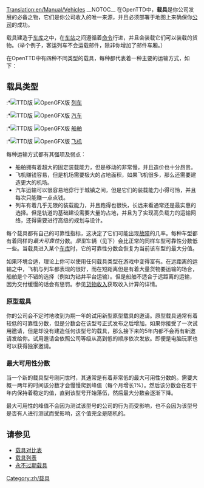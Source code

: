 [[Translation:en/Manual/Vehicles]]
{{zh/Manual/目录}}
__NOTOC__
在OpenTTD中，'''载具'''是你公司发展的必备之物，它们是你公司收入的唯一来源，并且必须部署于地图上来确保你[[zh/公司|公司]]的成功。

载具建造于[[zh/车库|车库]]之中，在[[zh/车站|车站]]之间遵循着[[zh/命令|命令]]行进，并且会装载它们可以装载的货物。（举个例子，客运列车不会运载邮件，除非你增加了邮件车厢。）

在OpenTTD中有四种不同类型的载具，每种都代表着一种主要的运输方式，如下：

==载具类型==
:*[[File:en/Manual/Manual html m16a497ce.png|TTD版]] [[File:en/Train Information button.png|OpenGFX版]] [[zh/列车|列车]]
:*[[File:en/Manual/Manual html m3518e48c.png|TTD版]] [[File:en/Road Vehicle Information button.png|OpenGFX版]] [[zh/汽车|汽车]]
:*[[File:en/Manual/Manual html 53123a33.png|TTD版]] [[File:en/Ship Information button.png|OpenGFX版]] [[zh/船舶|船舶]]
:*[[File:en/Manual/Manual html 442702e6.png|TTD版]] [[File:en/Aircraft Information button.png|OpenGFX版]] [[zh/飞机|飞机]]

每种运输方式都有其强项及弱点：
*船舶拥有着超大的固定装载能力，但是移动的非常慢，并且造价也十分昂贵。
*飞机赚钱容易，但是机场需要极大的占地面积，如果飞机很多，那么还需要建造更大的机场。
*汽车运输可以很容易地穿行于城镇之间，但是它们的装载能力小得可怜，并且每次只能赚一点点钱。
*列车有着几乎无限的装载能力，并且跑得也很快，长远来看通常还是最实惠的选择。但是轨道的基础建设需要大量的占地，并且为了实现高负载力的运输网络，还得需要进行高级的规划与设计。

每个载具都有自己的可靠性指标，这决定了它们可能出现[[zh/故障|故障]]的几率。每种车型都有着同样的''最大可靠性''分数。''原型''车辆（见下）会比正常的同样车型可靠性分数低一些。当载具进入某个[[zh/车库|车库]]时，它的可靠性分数会恢复为当前该车型的最大分值。

如果环境合适，理论上你可以使用任何载具类型在游戏中变得富有。在远距离的运输之中，飞机与列车都表现的很好，而在短距离但是有着大量货物要运输的场合，船舶是个不错的选择（例如为钻井平台运输）。但是船舶不适合于远距离的运输，因为交付缓慢的话会有惩罚。参见[[zh/货物收入|货物收入]]获取收入计算的详情。

===原型载具===

你的公司会不定时地收到为期一年的试用新型原型载具的邀请。原型载具通常有着较低的可靠性分数，但是分数会在该型号正式发布之后增加。如果你接受了一次试用邀请，但是却没有建造任何该型号的载具，那么接下来的5年内都不会再有新邀请发给你。试用邀请会依照公司等级从高到低的顺序依次发放。即便是电脑玩家也可以获得独家邀请。

===最大可用性分数===

当一个新的载具型号刚问世时，其通常是有着非常低的最大可用性分数的。需要大概一两年的时间该分数才会慢慢爬到峰值（每个月增长1%）。然后该分数会在若干年内保持着稳定的值，直到该型号开始落伍，然后最大分数会逐渐下降。

最大可用性的峰值不会因为测试该型号的公司的行为而受影响，也不会因为该型号是否有人进行测试而受影响，这个值完全是随机的。

==请参见==
*[[zh/载具对比表|载具对比表]]
*[[zh/载具列表|载具列表]]
*[[zh/永不过期载具|永不过期载具]]
[[Category:zh/载具]]